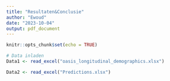```yaml
---
title: "Resultaten&Conclusie"
author: "Ewoud"
date: "2023-10-04"
output: pdf_document
---
```


```r
knitr::opts_chunk$set(echo = TRUE)
```

```r
# Data inladen
Data1 <- read_excel("oasis_longitudinal_demographics.xlsx")

Data2 <- read_excel("Predictions.xlsx")
```